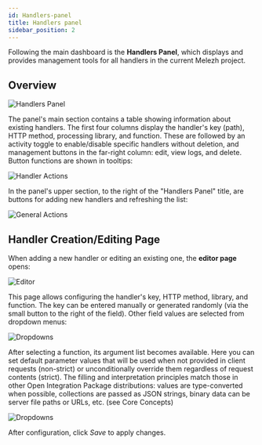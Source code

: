 ```yaml
---
id: Handlers-panel
title: Handlers panel
sidebar_position: 2
---
```


Following the main dashboard is the **Handlers Panel**, which displays and provides management tools for all handlers in the current Melezh project.

## Overview

![Handlers Panel](../../../../static/img/Docs/Melezh/en/10.png)

The panel's main section contains a table showing information about existing handlers. The first four columns display the handler's key (path), HTTP method, processing library, and function. These are followed by an activity toggle to enable/disable specific handlers without deletion, and management buttons in the far-right column: edit, view logs, and delete. Button functions are shown in tooltips:

![Handler Actions](../../../../static/img/Docs/Melezh/en/11.png)

In the panel's upper section, to the right of the "Handlers Panel" title, are buttons for adding new handlers and refreshing the list:

![General Actions](../../../../static/img/Docs/Melezh/en/12.png)

## Handler Creation/Editing Page

When adding a new handler or editing an existing one, the **editor page** opens:

![Editor](../../../../static/img/Docs/Melezh/en/13.png)

This page allows configuring the handler's key, HTTP method, library, and function. The key can be entered manually or generated randomly (via the small button to the right of the field). Other field values are selected from dropdown menus:

![Dropdowns](../../../../static/img/Docs/Melezh/en/14.png)

After selecting a function, its argument list becomes available. Here you can set default parameter values that will be used when not provided in client requests (non-strict) or unconditionally override them regardless of request contents (strict). The filling and interpretation principles match those in other Open Integration Package distributions: values are type-converted when possible, collections are passed as JSON strings, binary data can be server file paths or URLs, etc. (see Core Concepts)

![Dropdowns](../../../../static/img/Docs/Melezh/en/15.png)

After configuration, click *Save* to apply changes.